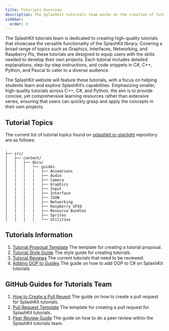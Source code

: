 ```yaml
---
title: Tutorials Overview
description: The SplashKit tutorials team works on the creation of tutorials using the SplashKit library.
sidebar:
  order: 0
---
```



The SplashKit tutorials team is dedicated to creating high-quality tutorials that showcase the versatile functionality of the SplashKit library. Covering a broad range of topics such as Graphics, Interfaces, Networking, and Raspberry Pis, these tutorials are designed to equip users with the skills needed to develop their own projects. Each tutorial includes detailed explanations, step-by-step instructions, and code snippets in C#, C++, Python, and Pascal to cater to a diverse audience.

The SplashKit website will feature these tutorials, with a focus on helping students learn and explore SplashKit’s capabilities. Emphasizing smaller, high-quality tutorials across C++, C#, and Python, the aim is to provide concise, yet comprehensive learning resources rather than extensive series, ensuring that users can quickly grasp and apply the concepts in their own projects.

## Tutorial Topics

The current list of tutorial topics found on [splashkit.io-starlight](https://github.com/splashkit/splashkit.io-starlight) repository are as follows:

```plaintext
.
├── src/
│   ├── content/
│   │   ├── docs/
│   |   │   └── guides
│   |   |   |   ├── Animations
│   |   |   |   ├── Audio
│   |   |   |   ├── Camera
│   |   |   |   ├── Graphics
│   |   |   |   ├── Input
│   |   |   |   ├── Interface
│   |   |   |   ├── JSON
│   |   |   |   ├── Networking
│   |   |   |   ├── Raspberry GPIO
│   |   |   |   ├── Resource Bundles
│   |   |   |   ├── Sprites
│   |   |   |   └── Utilities
```

## Tutorials Information

1. [Tutorial Proposal Template](/products/splashkit/splashkit-tutorials/documentation/1-tutorial-proposal-template) The template for creating a tutorial proposal.
2. [Tutorial Style Guide](/products/splashkit/splashkit-tutorials/documentation/2-tutorial-style-guide) The style guide for creating tutorials.
3. [Tutorial Reviews](/products/splashkit/splashkit-tutorials/documentation/3-tutorial-reviews) The current tutorials that need to be reviewed.
4. [Adding OOP to Guides](/products/splashkit/splashkit-tutorials/documentation/4-adding-oop) The guide on how to add OOP to C# on SplashKit tutorials.

## GitHub Guides for Tutorials Team

1. [How to Create a Pull Reuest](/products/splashkit/splashkit-tutorials/onboarding/03-pull-request) The guide on how to create a pull request for SplashKit tutorials.
2. [Pull Request Template](/products/splashkit/splashkit-tutorials/onboarding/04-pull-request-template) The template for creating a pull request for SplashKit tutorials.
3. [Peer Review Guide](/products/splashkit/splashkit-tutorials/onboarding/05-peer-review) The guide on how to do a peer review within the SplashKit tutorials team.
